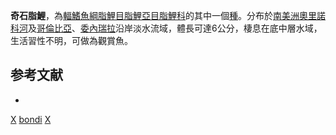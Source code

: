 {{Speciesbox 
| taxon = Xenagoniates bondi
| status = NE
| status_system = IUCN3.1
| authority =  [[Myers|Myers]], 1942
| synonyms = 
}}
'''奇石脂鯉'''，為[[輻鰭魚綱|輻鰭魚綱]][[脂鯉目|脂鯉目]][[脂鯉亞目|脂鯉亞目]][[脂鯉科|脂鯉科]]的其中一個[[種|種]]。分布於[[南美洲|南美洲]][[奧里諾科河|奧里諾科河]]及[[哥倫比亞|哥倫比亞]]、[[委內瑞拉|委內瑞拉]]沿岸淡水流域，體長可達6公分，棲息在底中層水域，生活習性不明，可做為觀賞魚。

==参考文献==
{{refbegin}}
*{{FishBase_species|genus=Xenagoniates|species=bondi |year=2014|month=1}}
{{refend}}

{{Taxonbar|from=Q3437041}}

[[Category:觀賞魚|X]]
[[Category:奇石脂鯉屬|bondi]]
[[Category:1942年描述的魚類|X]]

{{魚類小作品}}